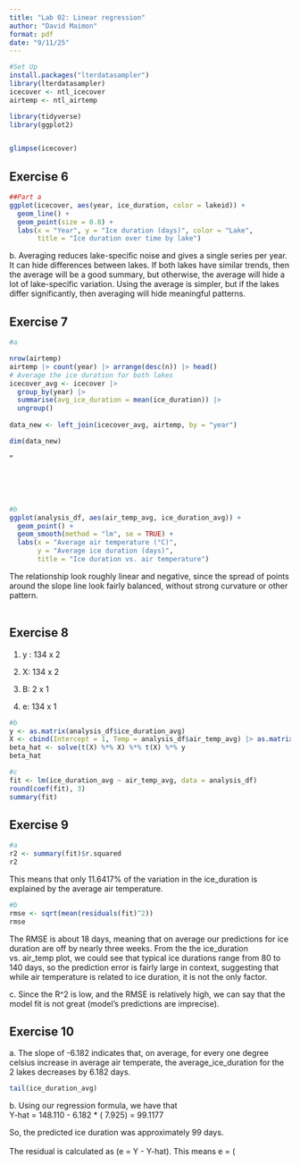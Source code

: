 ```yaml
---
title: "Lab 02: Linear regression"
author: "David Maimon"
format: pdf
date: "9/11/25"
---
```


```r
#Set Up 
install.packages("lterdatasampler")
library(lterdatasampler)
icecover <- ntl_icecover 
airtemp <- ntl_airtemp

library(tidyverse)
library(ggplot2)


glimpse(icecover)

```

## Exercise 6

```r
##Part a
ggplot(icecover, aes(year, ice_duration, color = lakeid)) +
  geom_line() +
  geom_point(size = 0.8) +
  labs(x = "Year", y = "Ice duration (days)", color = "Lake",
       title = "Ice duration over time by lake")


```

b\. Averaging reduces lake-specific noise and gives a single series per year. It can hide differences between lakes. If both lakes have similar trends, then the average will be a good summary, but otherwise, the average will hide a lot of lake-specific variation. Using the average is simpler, but if the lakes differ significantly, then averaging will hide meaningful patterns.

## Exercise 7

```r
#a 

nrow(airtemp)
airtemp |> count(year) |> arrange(desc(n)) |> head()
# Average the ice duration for both lakes 
icecover_avg <- icecover |>
  group_by(year) |>
  summarise(avg_ice_duration = mean(ice_duration)) |>
  ungroup()
  
data_new <- left_join(icecover_avg, airtemp, by = "year") 

dim(data_new)
```

"

\

\

```r
#b
ggplot(analysis_df, aes(air_temp_avg, ice_duration_avg)) +
  geom_point() +
  geom_smooth(method = "lm", se = TRUE) +
  labs(x = "Average air temperature (°C)",
       y = "Average ice duration (days)",
       title = "Ice duration vs. air temperature")
```

The relationship look roughly linear and negative, since the spread of points around the slope line look fairly balanced, without strong curvature or other pattern. \
\

## Exercise 8

1.  y : 134 x 2

2.  X: 134 x 2

3.  B: 2 x 1

4.  e: 134 x 1

```r
#b
y <- as.matrix(analysis_df$ice_duration_avg)
X <- cbind(Intercept = 1, Temp = analysis_df$air_temp_avg) |> as.matrix()
beta_hat <- solve(t(X) %*% X) %*% t(X) %*% y
beta_hat

```

```r
#c 
fit <- lm(ice_duration_avg ~ air_temp_avg, data = analysis_df)
round(coef(fit), 3)
summary(fit)

```

## Exercise 9

```r
#a
r2 <- summary(fit)$r.squared
r2
```

This means that only 11.6417% of the variation in the ice_duration is explained by the average air temperature.

```r
#b 
rmse <- sqrt(mean(residuals(fit)^2))
rmse
```

The RMSE is about 18 days, meaning that on average our predictions for ice duration are off by nearly three weeks. From the the ice_duration vs. air_temp plot, we could see that typical ice durations range from 80 to 140 days, so the prediction error is fairly large in context, suggesting that while air temperature is related to ice duration, it is not the only factor.

c\. Since the R\^2 is low, and the RMSE is relatively high, we can say that the model fit is not great (model's predictions are imprecise).

## Exercise 10

a\. The slope of -6.182 indicates that, on average, for every one degree celsius increase in average air temperate, the average_ice_duration for the 2 lakes decreases by 6.182 days. \

```r
tail(ice_duration_avg)
```

b\. Using our regression formula, we have that \
Y-hat = 148.110 - 6.182 \* ( 7.925) = 99.1177

So, the predicted ice duration was approximately 99 days. \
\
The residual is calculated as (e = Y - Y-hat). This means e = (

##   

